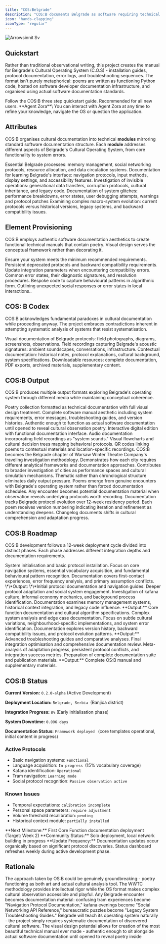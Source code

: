 ```yaml
---
title: "COS:Belgrade"
description: "COS:B documents Belgrade as software requiring technical specifications. Poetry written as Python code functions as protocol documentation, troubleshooting guides, and system analysis. A cultural investigation hosted on developer infrastructure, treating displacement as debugging and integration as installation."
icon: "hands-clapping"
iconType: "regular"
---
```


![Arrowsinnit Sv](/images/Arrowsinnit.svg)

## Quickstart

Rather than traditional observational writing, this project creates the manual for Belgrade's Cultural Operating System (C.O.S) - installation guides, protocol documentation, error logs, and troubleshooting sequences. The format isn't purely metaphorical: poems are written as functioning Python code, hosted on software developer documentation infrastructure, and organised using actual software documentation standards.

<Card title="Start here" icon="rocket" horizontal href="/quickstart">
  Follow the COS:B three step quickstart guide. Recommended for all new users.
</Card>

<Tip>
  **Agent Zora**\
  You can interact with Agent Zora at any time to refine your knowledge, navigate the OS or question the application.
</Tip>

## Attributes

COS:B organises cultural documentation into technical **modules** mirroring standard software documentation structure. Each **module** addresses different aspects of Belgrade's Cultural Operating System, from core functionality to system errors.

<Columns cols={2}>
  <Card title="Core Functions" icon="atom-simple" iconType="regular" href="/chapters/core-functions">
    Essential Belgrade processes: memory management, social networking protocols, resource allocation, and data circulation systems.
  </Card>
  <Card title="User Interface" icon="fill-drip" iconType="regular" href="/chapters/user-interface">
    Documentation for learning Belgrade's interface: navigation protocols, input methods, display settings, and accessibility features.
  </Card>
  <Card title="Background Processes" icon="arrow-progress" iconType="regular" href="/chapters/background-processes">
    Investigation of invisible operations: generational data transfers, corruption protocols, cultural inheritance, and legacy code.
  </Card>
  <Card title="System Errors" icon="bug" iconType="regular" href="/chapters/system-errors">
    Documentation of system glitches: performance breakdowns, error states, user debugging attempts, warnings and protocol patches
  </Card>
  <Card title="Version History" icon="rectangle-history" iconType="regular" href="/chapters/version-history">
    Examining complex macro-system evolution: current protocols versus historical versions, legacy systems, and backward compatibility issues.
  </Card>
</Columns>

## Element Provisioning

COS:B employs authentic software documentation aesthetics to create functional technical manuals that contain poetry. Visual design serves the conceptual framework rather than decorating it.

<Columns cols={2}>
  <Card title="System Requirements" icon="solar-system" iconType="regular" href="/development">
    Ensure your system meets the minimum recommended requirements.
  </Card>
  <Card title="Changelogs" icon="shoe-prints" iconType="regular" href="/changelog">
    Persistent deprecated protocols and backward compatibility requirements.
  </Card>
  <Card title="Error Messages" icon="hexagon-exclamation" iconType="regular" href="/development">
    Update integration parameters when encountering compatibility errors.
  </Card>
  <Card title="Troubleshooting" icon="cauldron" iconType="regular" href="/development">
    Common error states, their diagnostic signatures, and resolution procedures.
  </Card>
  <Card title="Code Snippets" icon="badge-check" iconType="regular" href="/ai-tools/windsurf">
    Bespoke code to capture behavioural patterns in algorithmic form.
  </Card>
  <Card title="Cultural Misunderstandings" icon="phone-volume" iconType="regular" href="/ai-tools/zora">
    Outlining unexpected social responses or error states in local interactions..
  </Card>
</Columns>

## COS: B Codex

COS:B acknowledges fundamental paradoxes in cultural documentation while proceeding anyway. The project embraces contradictions inherent in attempting systematic analysis of systems that resist systematisation.

<Columns cols={2}>
  <Card title="Imagery" icon="image" iconType="regular" href="/essentials/images">
    Visual documentation of Belgrade protocols: field photographs, diagrams, screenshots, observations.
  </Card>
  <Card title="Audio" icon="headphones-simple" iconType="regular" href="/essentials/audio">
    Field recordings capturing Belgrade's acoustic signatures: ambient soundscapes, conversations, infrastructure.
  </Card>
  <Card title="Snippets" icon="recycle" iconType="regular" href="/essentials/snippets">
    Contextual documentation: historical notes, protocol explanations, cultural background, system specifications.
  </Card>
  <Card title="Downloads" icon="file-circle-check" iconType="regular" href="/essentials/downloads">
    Downloadable resources: complete documentation, PDF exports, archived materials, supplementary content.
  </Card>
</Columns>

## COS:B Output

COS:B produces multiple output formats exploring Belgrade's operating system through different media while maintaining conceptual coherence.

<AccordionGroup>
  <Accordion title="Primary Publication" icon="eye" iconType="regular">
    Poetry collection formatted as technical documentation with full visual design treatment. Complete software manual aesthetic including system requirements, error messages, troubleshooting guides, and version histories. Authentic enough to function as actual software documentation until opened to reveal cultural observation poetry.
  </Accordion>
  <Accordion title="Supplementary Material" icon="books" iconType="regular">
    Interactive digital edition with functional documentation interface. Audio documentation incorporating field recordings as "system sounds." Visual flowcharts and cultural decision trees mapping behavioral protocols. QR codes linking poems to contextual materials and location-specific recordings.
  </Accordion>
  <Accordion title="WWTC Integration" icon="masks-theater" iconType="regular">
    COS:B becomes the Belgrade chapter of Warsaw Winter Theatre Company's traveling investigation methodology. Demonstrates how each city requires different analytical frameworks and documentation approaches. Contributes to broader investigation of cities as performance spaces and cultural simulation mechanisms.
  </Accordion>
  <Accordion title="Timeline Flexibility" icon="timeline" iconType="regular">
    Thematic rather than chronological structure eliminates daily output pressure. Poems emerge from genuine encounters with Belgrade's operating system rather than forced documentation schedules. Any encounter becomes potential documentation material when observation reveals underlying protocols worth recording.
  </Accordion>
  <Accordion title="Version Control" icon="lightbulb-gear" iconType="regular">
    Documentation tracks Belgrade protocol evolution over 12-week residency period. Each poem receives version numbering indicating iteration and refinement as understanding deepens. Changelog documents shifts in cultural comprehension and adaptation progress.
  </Accordion>
</AccordionGroup>

## COS:B Roadmap

COS:B development follows a 12-week deployment cycle divided into distinct phases. Each phase addresses different integration depths and documentation requirements.

<Steps>
  <Step title="Phase 01: Initial Boot (Weeks 1 - 3)" icon="code-branch" iconType="regular">
    System initialisation and basic protocol installation. Focus on core navigation systems, essential vocabulary acquisition, and fundamental behavioural pattern recognition. Documentation covers first-contact experiences, error frequency analysis, and primary assumption conflicts. \*\*Output: \*\*Initial protocol documentation and navigation guides.
  </Step>
  <Step title="Phase 02: Core Integration (Weeks 4 - 7)" icon="code-fork" iconType="regular" stepNumber={2}>
    Deeper protocol adaptation and social system engagement. Investigation of kafana culture, informal economy mechanics, and background process identification. Documentation examines memory management systems, historical context integration, and legacy code influence. **Output:** Core function documentation and cultural algorithm specifications.
  </Step>
  <Step title="Phase 03: Advanced Protocols (Weeks 8 - 10)" icon="code-merge" iconType="regular">
    Complex system analysis and edge case documentation. Focus on subtle cultural variations, neighbourhood-specific implementations, and system error identification. Documentation explores version history, backward compatibility issues, and protocol evolution patterns. **Output:** Advanced troubleshooting guides and comparative analyses.
  </Step>
  <Step title="Phase 04: System Refinement (Weeks 11 - 12)" icon="code-commit" iconType="regular">
    Final integration optimisation and comprehensive documentation review. Meta-analysis of adaptation progress, persistent protocol conflicts, and integration success metrics. Preparation of complete documentation suite and publication materials. **Output:** Complete OS:B manual and supplementary materials.
  </Step>
</Steps>

## COS:B Status

**Current Version:** `0.2.0-alpha` (Active Development)

**Deployment Location:** `Belgrade, Serbia `(Banjica district)

**Integration Progress:** `8%` (Early initialisation phase)

**System Downtime:** `0.006 days `

**Documentation Status:** `Framework deployed ` (core templates operational, initial content in progress)

### **Active Protocols**

- Basic navigation systems: `Functional`
- Language acquisition: `In progress `(15% vocabulary coverage)
- Kafana identification: `Operational`
- Tram navigation: `Learning mode`
- Social protocol recognition: `Passive observation active`

### **Known Issues**

- Temporal expectations: `calibration incomplete`
- Personal space parameters: `require adjustment`
- Volume threshold recalibration: `pending`
- Historical context module: `partially installed`

<Info>
  **Next Milestone:** First Core Function documentation deployment (Target: Week 2)
</Info>

<Info>
  **Community Status:** Solo deployment, local network building in progress
</Info>

<Note>
  **Update Frequency:** Documentation updates occur organically based on significant protocol discoveries. Status dashboard refreshes weekly during active development phase.
</Note>

## Rationale

The approach taken by OS:B could be genuinely groundbreaking - poetry functioning as both art and actual cultural analysis tool. The WWTC methodology provides intellectual rigor while the OS format makes complex cultural observation accessible and playful. Any Belgrade encounter becomes documentation material: confusing tram experiences become "Navigation Protocol Documentation," kafana evenings become "Social Networking API Reference," bureaucratic puzzles become "Legacy System Troubleshooting Guides." Belgrade will teach its operating system naturally - the project simply requires systematic documentation of discovered cultural software. The visual design potential allows for creation of the most beautiful technical manual ever made - authentic enough to sit alongside actual software documentation until opened to reveal poetry inside

<Snippet file="elevenlabs-assistant.mdx" />